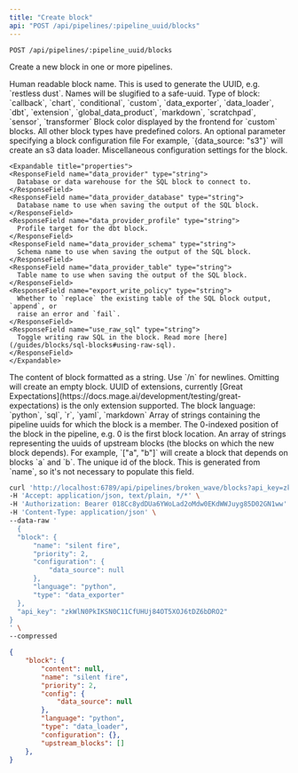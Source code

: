 ```yaml
---
title: "Create block"
api: "POST /api/pipelines/:pipeline_uuid/blocks"
---
```

`POST /api/pipelines/:pipeline_uuid/blocks`

Create a new block in one or more pipelines.

<ParamField query="name" type="string" required>
  Human readable block name. This is used to generate the UUID, e.g. `restless dust`. Names will be slugified to a safe-uuid.
</ParamField>
<ParamField query="type" type="string" required>
  Type of block:
  `callback`, `chart`, `conditional`, `custom`, `data_exporter`, `data_loader`, `dbt`, `extension`, `global_data_product`, `markdown`, `scratchpad`, `sensor`, `transformer`
</ParamField>
<ParamField query="color" type="string">
  Block color displayed by the frontend for `custom` blocks. All other block types have predefined colors.
</ParamField>
<ParamField query="config" type="object">
  An optional parameter specifying a block configuration file For example, `{data_source: "s3"}` will create an s3 data loader.
</ParamField>
<ResponseField name="configuration" type="object">
    Miscellaneous configuration settings for the block.

    <Expandable title="properties">
    <ResponseField name="data_provider" type="string">
      Database or data warehouse for the SQL block to connect to.
    </ResponseField>
    <ResponseField name="data_provider_database" type="string">
      Database name to use when saving the output of the SQL block.
    </ResponseField>
    <ResponseField name="data_provider_profile" type="string">
      Profile target for the dbt block.
    </ResponseField>
    <ResponseField name="data_provider_schema" type="string">
      Schema name to use when saving the output of the SQL block.
    </ResponseField>
    <ResponseField name="data_provider_table" type="string">
      Table name to use when saving the output of the SQL block.
    </ResponseField>
    <ResponseField name="export_write_policy" type="string">
      Whether to `replace` the existing table of the SQL block output, `append`, or
      raise an error and `fail`.
    </ResponseField>
    <ResponseField name="use_raw_sql" type="string">
      Toggle writing raw SQL in the block. Read more [here](/guides/blocks/sql-blocks#using-raw-sql).
    </ResponseField>
    </Expandable>
  </ResponseField>
<ParamField query="content" type="string">
  The content of block formatted as a string. Use `/n` for newlines. Omitting will create an empty block.
</ParamField>
<ParamField query="extension_uuid" type="string">
  UUID of extensions, currently [Great Expectations](https://docs.mage.ai/development/testing/great-expectations) is the only extension supported.
</ParamField>
<ParamField query="language" type="string">
  The block language:
  `python`, `sql`, `r`, `yaml`, `markdown`
</ParamField>

<ParamField query="pipelines" type="[string]">
  Array of strings containing the pipeline uuids for which the block is a member.
</ParamField>
<ParamField query="priority" type="integer">
  The 0-indexed position of the block in the pipeline, e.g. 0 is the first block location.
</ParamField>
<ParamField query="upstream_blocks" type="[string]">
  An array of strings representing the uuids of upstream blocks (the blocks on which the new block depends). For example, `["a", "b"]` will create a block that depends on blocks `a` and `b`.
</ParamField>
<ParamField query="uuid" type="string">
  The unique id of the block. This is generated from `name`, so it's not necessary to populate this field.
</ParamField>

<RequestExample>

  ```bash Request
  curl 'http://localhost:6789/api/pipelines/broken_wave/blocks?api_key=zkWlN0PkIKSN0C11CfUHUj84OT5XOJ6tDZ6bDRO2' \
  -H 'Accept: application/json, text/plain, */*' \
  -H 'Authorization: Bearer 018Cc8ydDUa6YWoLad2oMdw0EKdWWJuyg85D02GN1ww' \
  -H 'Content-Type: application/json' \
  --data-raw '
    {
    "block": {
        "name": "silent fire",
        "priority": 2,
        "configuration": {
            "data_source": null
        },
        "language": "python",
        "type": "data_exporter"
    },
    "api_key": "zkWlN0PkIKSN0C11CfUHUj84OT5XOJ6tDZ6bDRO2"
  }
  ' \
  --compressed
  ```
  
</RequestExample>

<ResponseExample>

```json Response
{
    "block": {
        "content": null,
        "name": "silent fire",
        "priority": 2,
        "config": {
            "data_source": null
        },
        "language": "python",
        "type": "data_loader",
        "configuration": {},
        "upstream_blocks": []
    },
}
```
</ResponseExample>
